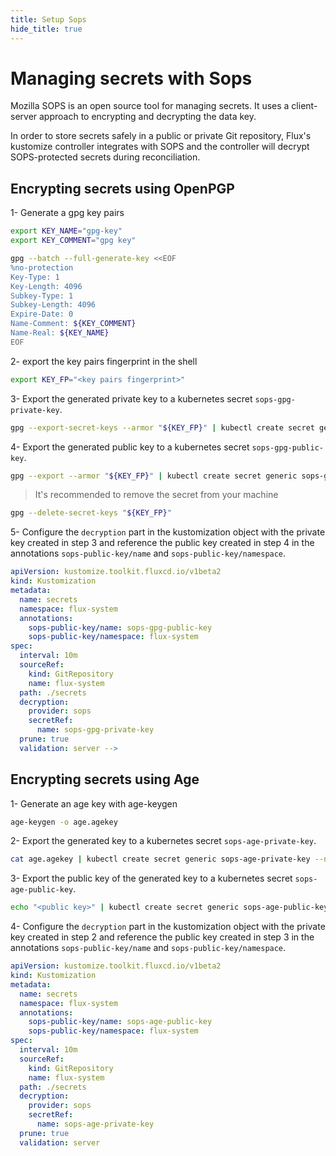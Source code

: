 ```yaml
---
title: Setup Sops
hide_title: true
---
```



# Managing secrets with Sops

Mozilla SOPS is an open source tool for managing secrets. It uses a client-server approach to encrypting and decrypting the data key.

In order to store secrets safely in a public or private Git repository, Flux's kustomize controller integrates with SOPS and the controller will decrypt SOPS-protected secrets during reconciliation.

## Encrypting secrets using OpenPGP

1- Generate a gpg key pairs

```bash
export KEY_NAME="gpg-key"
export KEY_COMMENT="gpg key"

gpg --batch --full-generate-key <<EOF
%no-protection
Key-Type: 1
Key-Length: 4096
Subkey-Type: 1
Subkey-Length: 4096
Expire-Date: 0
Name-Comment: ${KEY_COMMENT}
Name-Real: ${KEY_NAME}
EOF
```

2- export the key pairs fingerprint in the shell
```bash
export KEY_FP="<key pairs fingerprint>"
```

3- Export the generated private key to a kubernetes secret `sops-gpg-private-key`.

```bash
gpg --export-secret-keys --armor "${KEY_FP}" | kubectl create secret generic sops-gpg-private-key --namespace=flux-system --from-file=sops.asc=/dev/stdin
```

4- Export the generated public key to a kubernetes secret `sops-gpg-public-key`.

```bash
gpg --export --armor "${KEY_FP}" | kubectl create secret generic sops-gpg-public-key --namespace=flux-system --from-file=sops.asc=/dev/stdin
```

> It's recommended to remove the secret from your machine

```bash
gpg --delete-secret-keys "${KEY_FP}"
```


5- Configure the `decryption` part in the kustomization object with the private key created in step 3 and reference the public key created in step 4 in the annotations `sops-public-key/name` and `sops-public-key/namespace`.

```yaml
apiVersion: kustomize.toolkit.fluxcd.io/v1beta2
kind: Kustomization
metadata:
  name: secrets
  namespace: flux-system
  annotations:
    sops-public-key/name: sops-gpg-public-key
    sops-public-key/namespace: flux-system
spec:
  interval: 10m
  sourceRef:
    kind: GitRepository
    name: flux-system
  path: ./secrets
  decryption:
    provider: sops
    secretRef:
      name: sops-gpg-private-key
  prune: true
  validation: server -->
```

## Encrypting secrets using Age


1- Generate an age key with age-keygen

```bash
age-keygen -o age.agekey
```

2- Export the generated key to a kubernetes secret `sops-age-private-key`.

```bash
cat age.agekey | kubectl create secret generic sops-age-private-key --namespace=flux-system --from-file=age.agekey=/dev/stdin
```

3- Export the public key of the generated key to a kubernetes secret `sops-age-public-key`.

```bash
echo "<public key>" | kubectl create secret generic sops-age-public-key --namespace=flux-system --from-file=age.agekey=/dev/stdin
```

4- Configure the `decryption` part in the kustomization object with the private key created in step 2 and reference the public key created in step 3 in the annotations `sops-public-key/name` and `sops-public-key/namespace`.

```yaml
apiVersion: kustomize.toolkit.fluxcd.io/v1beta2
kind: Kustomization
metadata:
  name: secrets
  namespace: flux-system
  annotations:
    sops-public-key/name: sops-age-public-key
    sops-public-key/namespace: flux-system
spec:
  interval: 10m
  sourceRef:
    kind: GitRepository
    name: flux-system
  path: ./secrets
  decryption:
    provider: sops
    secretRef:
      name: sops-age-private-key
  prune: true
  validation: server
```